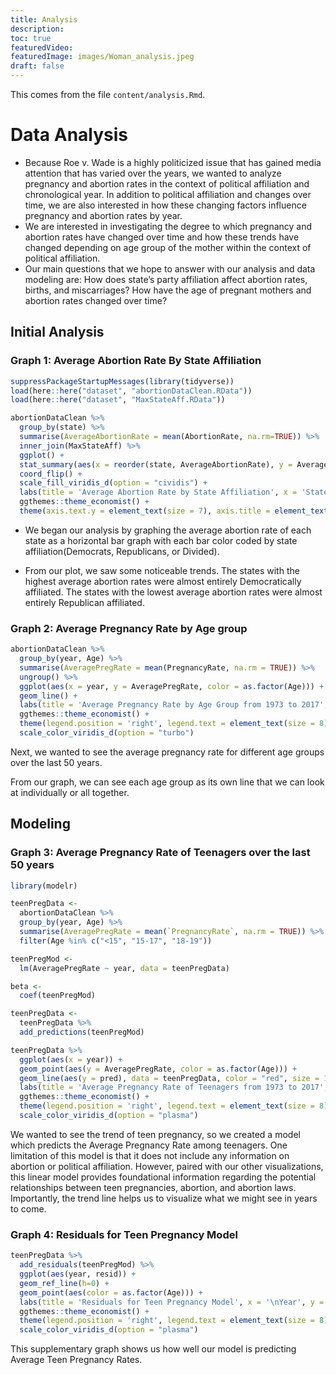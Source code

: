 ```yaml
---
title: Analysis
description:
toc: true
featuredVideo:
featuredImage: images/Woman_analysis.jpeg
draft: false
---
```


This comes from the file `content/analysis.Rmd`.

# Data Analysis 

* Because Roe v. Wade is a highly politicized issue that has gained media attention that has varied over the years, we wanted to analyze pregnancy and abortion rates in the context of political affiliation and chronological year. In addition to political affiliation and changes over time, we are also interested in how these changing factors influence pregnancy and abortion rates by year. 
* We are interested in investigating the degree to which pregnancy and abortion rates have changed over time and how these trends have changed depending on age group of the mother within the context of political affiliation. 
* Our main questions that we hope to answer with our analysis and data modeling are: How does state's party affiliation affect abortion rates, births, and miscarriages? How have the age of pregnant mothers and abortion rates changed over time?

## Initial Analysis

### Graph 1: Average Abortion Rate By State Affiliation

```r
suppressPackageStartupMessages(library(tidyverse))
load(here::here("dataset", "abortionDataClean.RData"))
load(here::here("dataset", "MaxStateAff.RData"))

abortionDataClean %>% 
  group_by(state) %>% 
  summarise(AverageAbortionRate = mean(AbortionRate, na.rm=TRUE)) %>% 
  inner_join(MaxStateAff) %>% 
  ggplot() + 
  stat_summary(aes(x = reorder(state, AverageAbortionRate), y = AverageAbortionRate, fill = as.factor(Affiliation)), geom = "bar") + 
  coord_flip() + 
  scale_fill_viridis_d(option = "cividis") + 
  labs(title = 'Average Abortion Rate by State Affiliation', x = 'State\n', y = '\nAverage Abortion Rate', fill = "Affliation") + 
  ggthemes::theme_economist() +
  theme(axis.text.y = element_text(size = 7), axis.title = element_text(size = 10), legend.position = 'right', legend.text = element_text(size = 8))
```

* We began our analysis by graphing the average abortion rate of each state as a horizontal bar graph with each bar color coded by state affiliation(Democrats, Republicans, or Divided).

* From our plot, we saw some noticeable trends. The states with the highest average abortion rates were almost entirely Democratically affiliated. The states with the lowest average abortion rates were almost entirely Republican affiliated.

### Graph 2: Average Pregnancy Rate by Age group 

```r
abortionDataClean %>% 
  group_by(year, Age) %>% 
  summarise(AveragePregRate = mean(PregnancyRate, na.rm = TRUE)) %>% 
  ungroup() %>% 
  ggplot(aes(x = year, y = AveragePregRate, color = as.factor(Age))) + 
  geom_line() + 
  labs(title = 'Average Pregnancy Rate by Age Group from 1973 to 2017', x = 'Year', y = 'Average Pregnancy Rate', color = "Age Group") + 
  ggthemes::theme_economist() +
  theme(legend.position = 'right', legend.text = element_text(size = 8)) +
  scale_color_viridis_d(option = "turbo")
```

Next, we wanted to see the average pregnancy rate for different age groups over the last 50 years. 

From our graph, we can see each age group as its own line that we can look at individually or all together. 

## Modeling

### Graph 3: Average Pregnancy Rate of Teenagers over the last 50 years

```r
library(modelr)

teenPregData <- 
  abortionDataClean %>% 
  group_by(year, Age) %>% 
  summarise(AveragePregRate = mean(`PregnancyRate`, na.rm = TRUE)) %>% 
  filter(Age %in% c("<15", "15-17", "18-19")) 

teenPregMod <- 
  lm(AveragePregRate ~ year, data = teenPregData)

beta <- 
  coef(teenPregMod)

teenPregData <- 
  teenPregData %>% 
  add_predictions(teenPregMod)

teenPregData %>% 
  ggplot(aes(x = year)) + 
  geom_point(aes(y = AveragePregRate, color = as.factor(Age))) + 
  geom_line(aes(y = pred), data = teenPregData, color = "red", size = 1) + 
  labs(title = 'Average Pregnancy Rate of Teenagers from 1973 to 2017', x = '\nYear', y = 'Average Pregnancy Rate\n', color = "Age Group") + 
  ggthemes::theme_economist() +
  theme(legend.position = 'right', legend.text = element_text(size = 8)) + 
  scale_color_viridis_d(option = "plasma")
```

We wanted to see the trend of teen pregnancy, so we created a model which predicts the Average Pregnancy Rate among teenagers. One limitation of this model is that it does not include any information on abortion or political affiliation. However, paired with our other visualizations, this linear model provides foundational information regarding the potential relationships between teen pregnancies, abortion, and abortion laws. Importantly, the trend line helps us to visualize what we might see in years to come.

### Graph 4: Residuals for Teen Pregnancy Model

```r
teenPregData %>% 
  add_residuals(teenPregMod) %>% 
  ggplot(aes(year, resid)) + 
  geom_ref_line(h=0) + 
  geom_point(aes(color = as.factor(Age))) + 
  labs(title = 'Residuals for Teen Pregnancy Model', x = '\nYear', y = 'Residual\n', color = "Age Group") + 
  ggthemes::theme_economist() +
  theme(legend.position = 'right', legend.text = element_text(size = 8)) + 
  scale_color_viridis_d(option = "plasma")
```

This supplementary graph shows us how well our model is predicting Average Teen Pregnancy Rates. 